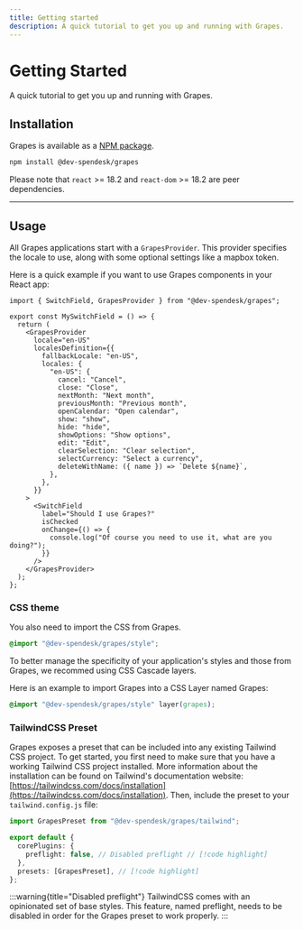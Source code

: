 ```yaml
---
title: Getting started
description: A quick tutorial to get you up and running with Grapes.
---
```


# Getting Started

A quick tutorial to get you up and running with Grapes.

## Installation

Grapes is available as a [NPM package](https://www.npmjs.com/package/@dev-spendesk/grapes).

```bash
npm install @dev-spendesk/grapes
```

Please note that `react` >= 18.2 and `react-dom` >= 18.2 are peer dependencies.

---

## Usage

All Grapes applications start with a `GrapesProvider`. This provider specifies the locale to use, along with some optional settings like a mapbox token.

Here is a quick example if you want to use Grapes components in your React app:

```tsx
import { SwitchField, GrapesProvider } from "@dev-spendesk/grapes";

export const MySwitchField = () => {
  return (
    <GrapesProvider
      locale="en-US"
      localesDefinition={{
        fallbackLocale: "en-US",
        locales: {
          "en-US": {
            cancel: "Cancel",
            close: "Close",
            nextMonth: "Next month",
            previousMonth: "Previous month",
            openCalendar: "Open calendar",
            show: "show",
            hide: "hide",
            showOptions: "Show options",
            edit: "Edit",
            clearSelection: "Clear selection",
            selectCurrency: "Select a currency",
            deleteWithName: ({ name }) => `Delete ${name}`,
          },
        },
      }}
    >
      <SwitchField
        label="Should I use Grapes?"
        isChecked
        onChange={() => {
          console.log("Of course you need to use it, what are you doing?");
        }}
      />
    </GrapesProvider>
  );
};
```

### CSS theme

You also need to import the CSS from Grapes.

```css
@import "@dev-spendesk/grapes/style";
```

To better manage the specificity of your application's styles and those from Grapes, we recommed using CSS Cascade layers.

Here is an example to import Grapes into a CSS Layer named Grapes:

```css
@import "@dev-spendesk/grapes/style" layer(grapes);
```

### TailwindCSS Preset

Grapes exposes a preset that can be included into any existing Tailwind CSS project.
To get started, you first need to make sure that you have a working Tailwind CSS project installed. More information about the installation can be found on Tailwind's documentation website: [https://tailwindcss.com/docs/installation](https://tailwindcss.com/docs/installation).
Then, include the preset to your `tailwind.config.js` file:

```ts
import GrapesPreset from "@dev-spendesk/grapes/tailwind";

export default {
  corePlugins: {
    preflight: false, // Disabled preflight // [!code highlight]
  },
  presets: [GrapesPreset], // [!code highlight]
};
```

:::warning{title="Disabled preflight"}
TailwindCSS comes with an opinionated set of base styles.
This feature, named preflight, needs to be disabled in order for the Grapes preset to work properly.
:::
